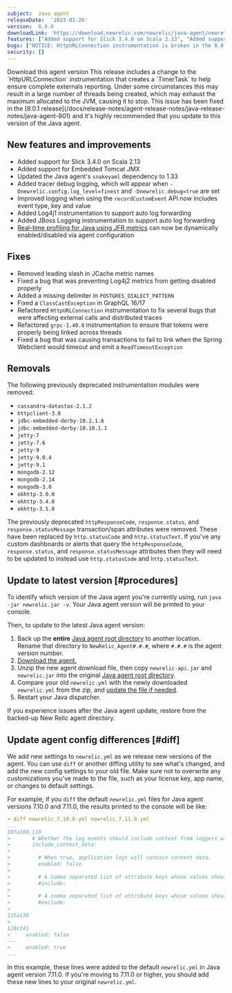 ```yaml
---
subject:  Java agent
releaseDate:  '2023-01-26'
version:  8.0.0
downloadLink: 'https://download.newrelic.com/newrelic/java-agent/newrelic-agent/8.0.0/'
features: ["Added support for Slick 3.4.0 on Scala 2.13", "Added support for Embedded <DNT>Tomcat</DNT> JMX", "Updated the Java agent's snakeyaml dependency to 1.33", "Added tracer debug logging", "Improved logging when using the recordCustomEvent API now includes event type, key and value", "Added Log4j1 instrumentation to support auto log forwarding", "Added JBoss Logging instrumentation to support auto log forwarding", "Real-time profiling using JFR metrics can now be dynamically enabled/disabled via agent configuration", "Removed instrumentation: cassandra-datastax-2.1.2, httpclient-3.0, jdbc-embedded-derby-10.2.1.6, jdbc-embedded-derby-10.10.1.1, <DNT>Jetty<DNT>-7, <DNT>Jetty<DNT>-7.6, <DNT>Jetty<DNT>-9, <DNT>Jetty<DNT>-9.0.4, <DNT>Jetty<DNT>-9.1, mongodb-2.12, mongodb-2.14, mongodb-3.0, okhttp-3.0.0, okhttp-3.4.0, okhttp-3.5.0", "The previously deprecated httpResponseCode, response.status, and response.statusMessage transaction/span attributes were removed. These have been replaced by http.statusCode and http.statusText."]
bugs: ["NOTICE: HttpURLConnection instrumentation is broken in the 8.0.0 release, use Java agent 8.0.1 or higher instead", "Removed leading slash in JCache metric names", "Fixed a bug that was preventing Log4j2 metrics from getting disabled properly", "Added a missing delimiter in POSTGRES_DIALECT_PATTERN", "Fixed a ClassCastException in GraphQL 16/17", "Refactored grpc-1.40.0 instrumentation to ensure that tokens were properly being linked across threads", "Fixed a bug that was causing transactions to fail to link when the Spring Webclient would timeout and emit a ReadTimeoutException"]
security: []
---
```

<ButtonGroup>
  <ButtonLink
    role="button"
    to="https://download.newrelic.com/newrelic/java-agent/newrelic-agent/8.0.0/"
    variant="primary"
  >
    Download this agent version
  </ButtonLink>
</ButtonGroup>

<Callout variant="important">
This release includes a change to the `HttpURLConnection` instrumentation that creates a `TimerTask` to help ensure complete externals reporting. Under some circumstances this may result in a large number of threads being created, which may exhaust the maximum allocated to the JVM, causing it to stop. This issue has been fixed in the [8.0.1 release](/docs/release-notes/agent-release-notes/java-release-notes/java-agent-801) and it's highly recommended that you update to this version of the Java agent.
</Callout>

## New features and improvements

- Added support for Slick 3.4.0 on Scala 2.13
- Added support for Embedded <DNT>Tomcat</DNT> JMX
- Updated the Java agent's `snakeyaml` dependency to 1.33
- Added tracer debug logging, which will appear when `-Dnewrelic.config.log_level=finest`
and `-Dnewrelic.debug=true` are set
- Improved logging when using the `recordCustomEvent` API now includes event type, key and value
- Added Log4j1 instrumentation to support auto log forwarding
- Added JBoss Logging instrumentation to support auto log forwarding
- [Real-time profiling for Java using JFR metrics](https://docs.newrelic.com/docs/apm/agents/java-agent/features/real-time-profiling-java-using-jfr-metrics/) can now be dynamically enabled/disabled via agent configuration

## Fixes

- Removed leading slash in JCache metric names
- Fixed a bug that was preventing Log4j2 metrics from getting disabled properly
- Added a missing delimiter in `POSTGRES_DIALECT_PATTERN`
- Fixed a `ClassCastException` in GraphQL 16/17
- Refactored `HttpURLConnection` instrumentation to fix several bugs that were affecting external calls and distributed traces
- Refactored `grpc-1.40.0` instrumentation to ensure that tokens were properly being linked across threads
- Fixed a bug that was causing transactions to fail to link when the Spring Webclient would timeout and emit a `ReadTimeoutException`

## Removals

The following previously deprecated instrumentation modules were removed:
- `cassandra-datastax-2.1.2`
- `httpclient-3.0`
- `jdbc-embedded-derby-10.2.1.6`
- `jdbc-embedded-derby-10.10.1.1`
- `jetty-7`
- `jetty-7.6`
- `jetty-9`
- `jetty-9.0.4`
- `jetty-9.1`
- `mongodb-2.12`
- `mongodb-2.14`
- `mongodb-3.0`
- `okhttp-3.0.0`
- `okhttp-3.4.0`
- `okhttp-3.5.0`

The previously deprecated `httpResponseCode`, `response.status`, and `response.statusMessage` transaction/span attributes were removed. These have been replaced by `http.statusCode` and `http.statusText`. If you've any custom dashboards or alerts that query the `httpResponseCode`, `response.status`, and `response.statusMessage` attributes then they will need to be updated to instead use `http.statusCode` and `http.statusText`.

## Update to latest version [#procedures]

To identify which version of the Java agent you're currently using, run `java -jar newrelic.jar -v`. Your Java agent version will be printed to your console.

Then, to update to the latest Java agent version:

1. Back up the **entire** [Java agent root directory](/docs/agents/manage-apm-agents/troubleshooting/find-agent-root-directory#java-agent) to another location. Rename that directory to `NewRelic_Agent#.#.#`, where `#.#.#` is the agent version number.
2. [Download the agent.](/docs/release-notes/agent-release-notes/java-release-notes)
3. Unzip the new agent download file, then copy `newrelic-api.jar` and `newrelic.jar` into the original [Java agent root directory](/docs/agents/manage-apm-agents/troubleshooting/find-agent-root-directory#java-agent).
4. Compare your old `newrelic.yml` with the newly downloaded `newrelic.yml` from the zip, and [update the file if needed](#diff).
5. Restart your Java dispatcher.

If you experience issues after the Java agent update, restore from the backed-up New Relic agent directory.

## Update agent config differences [#diff]

We add new settings to `newrelic.yml` as we release new versions of the agent. You can use `diff` or another diffing utility to see what's changed, and add the new config settings to your old file. Make sure not to overwrite any customizations you've made to the file, such as your license key, app name, or changes to default settings.

For example, if you `diff` the default `newrelic.yml` files for Java agent versions 7.10.0 and 7.11.0, the results printed to the console will be like:

```yaml
➜ diff newrelic_7.10.0.yml newrelic_7.11.0.yml
...
107a108,119
>       # Whether the log events should include context from loggers with support for that.
>       include_context_data:
>
>         # When true, application logs will contain context data.
>         enabled: false
>
>         # A comma separated list of attribute keys whose values should be sent to New Relic.
>         #include:
>
>         # A comma separated list of attribute keys whose values should not be sent to New Relic.
>         #exclude:
>
125a138
>
128c141
<     enabled: false
---
>     enabled: true
...
```

In this example, these lines were added to the default `newrelic.yml` in Java agent version 7.11.0. If you're moving to 7.11.0 or higher, you should add these new lines to your original `newrelic.yml`.
